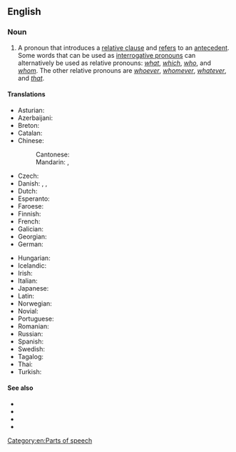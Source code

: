 {{also|relative-pronoun}}
==English==

===Noun===
{{examples-right|*''the woman '''who''' is wearing the funny hat''
*''the funny hat '''that''' is on her head''}}
{{wikipedia}}
{{en-noun}}

# {{lb|en|grammar}} A pronoun that introduces a [[relative clause]] and [[refer]]s to an [[antecedent]]. Some words that can be used as [[interrogative pronoun]]s can alternatively be used as relative pronouns: ''[[what]]'', ''[[which]]'', ''[[who]]'', and ''[[whom]]''. The other relative pronouns are ''[[whoever]]'', ''[[whomever]]'', ''[[whatever]]'', and ''[[that]]''.

====Translations====
{{trans-top|pronoun that introduces a relative clause}}
* Asturian: {{t|ast|pronome rellativu|m}}
* Azerbaijani: {{t|az|nisbi əvəzlik}}
* Breton: {{t|br|ger stagañ}}
* Catalan: {{t|ca|pronom relatiu|m}}
* Chinese:
*: Cantonese: {{t|yue|關係代名詞|tr=gwaan1 hai6 doi6 ming4 ci4|sc=Hani}}
*: Mandarin: {{t|cmn|關係代名詞|sc=Hani}}, {{t|cmn|关系代名词|tr=guānxi dàimíngcí|sc=Hani}}
* Czech: {{t|cs|vztažné zájmeno|n}}
* Danish: {{t|da|relativpronomen|n}}, {{t|da|relativt pronomen}}, {{t|da|henførende stedord|n}}
* Dutch: {{t+|nl|betrekkelijk voornaamwoord|n}}
* Esperanto: {{t|eo|rilata pronomo}}
* Faroese: {{t|fo|afturbeint fornavn|n}}
* Finnish: {{t+|fi|relatiivipronomini}}
* French: {{t+|fr|pronom relatif|m}}
* Galician: {{t|gl|pronome relativo|m}}
* Georgian: {{t|ka|მიმართებითი ნაცვალსახელი}}
* German: {{t+|de|Relativpronomen|n}}
{{trans-mid}}
* Hungarian: {{t|hu|vonatkozó névmás}}
* Icelandic: {{t+|is|tilvísunarfornafn|n}}
* Irish: {{t|ga|forainm coibhneasta|m}}
* Italian: {{t|it|pronome relativo}}
* Japanese: {{t|ja|関係代名詞|tr=かんけいだいめいし, kankei-daimeishi}}
* Latin: {{t|la|pronomen relativum}}
* Norwegian: {{t|no|relativt pronomen}}
* Novial: {{t|nov|relativ pronomine}}
* Portuguese: {{t+|pt|pronome relativo|m}}
* Romanian: {{t+|ro|pronume relativ|n}}
* Russian: {{t+|ru|относи́тельное местоиме́ние|n}}
* Spanish: {{t|es|pronombre relativo|m}}
* Swedish: {{t|sv|relativpronomen}}
* Tagalog: {{t|tl|panghalip na pamanggit}}
* Thai: {{t+|th|ประพันธสรรพนาม}}
* Turkish: {{t|tr|ilgi adılı}}
{{trans-bottom}}

====See also====
* {{l|en|interrogative pronoun}}
* {{l|en|indefinite pronoun}}
* {{l|en|relative adjective}}
* {{l|en|relative adverb}}

[[Category:en:Parts of speech]]